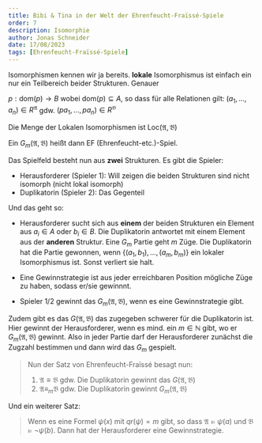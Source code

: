 ```yaml
---
title: Bibi & Tina in der Welt der Ehrenfeucht-Fraïssé-Spiele
order: 7
description: Isomorphie
author: Jonas Schneider
date: 17/08/2023
tags: [Ehrenfeucht-Fraïssé-Spiele]
---
```


Isomorphismen kennen wir ja bereits. **lokale** Isomorphismus ist einfach ein nur ein Teilbereich beider Strukturen. Genauer

$p: \text{dom}(p) \to B$ wobei $\text{dom}(p) \subseteq A$, so dass für alle Relationen gilt: $(a_1, ..., a_n) \in R^\mathfrak{A}$ gdw. $(pa_1, ..., pa_n) \in R^\mathfrak{B}$

Die Menge der Lokalen Isomorphismen ist $\text{Loc}(\mathfrak{A}, \mathfrak{B})$

Ein $G_m(\mathfrak{A}, \mathfrak{B})$ heißt dann EF (Ehrenfeucht-etc.)-Spiel.

Das Spielfeld besteht nun aus **zwei** Strukturen. Es gibt die Spieler: 

- Herausforderer (Spieler 1): Will zeigen die beiden Strukturen sind nicht isomorph (nicht lokal isomorph)
- Duplikatorin (Spieler 2): Das Gegenteil

Und das geht so:

- Herausforderer sucht sich aus **einem** der beiden Strukturen ein Element aus $a_i \in A$ oder $b_i \in B$. Die Duplikatorin antwortet mit einem
  Element aus der **anderen** Struktur. Eine $G_m$ Partie geht $m$ Züge. Die Duplikatorin hat die Partie gewonnen, wenn $\{(a_1, b_1), ..., (a_m, b_m)\}$
   ein lokaler Isomorphismus ist. Sonst verliert sie halt.

- Eine Gewinnstrategie ist aus jeder erreichbaren Position mögliche Züge zu haben, sodass er/sie gewinnnt.
- Spieler 1/2 gewinnt das $G_m(\mathfrak{A}, \mathfrak{B})$, wenn es eine Gewinnstrategie gibt.

Zudem gibt es das $G(\mathfrak{A}, \mathfrak{B})$ das zugegeben schwerer für die Duplikatorin ist. Hier gewinnt der Herausforderer, wenn es mind. ein
$m \in \mathbb{N}$ gibt, wo er $G_m(\mathfrak{A}, \mathfrak{B})$ gewinnt. Also in jeder Partie darf der Herausforderer zunächst die Zugzahl bestimmen
 und dann wird das $G_m$ gespielt.

> Nun der Satz von Ehrenfeucht-Fraïssé besagt nun: <br/>
> 1. $\mathfrak{A} \equiv \mathfrak{B}$ gdw. Die Duplikatorin gewinnt das $G(\mathfrak{A}, \mathfrak{B})$ <br/>
> 2. $\mathfrak{A} \equiv_m \mathfrak{B}$ gdw. Die Duplikatorin gewinnt $G_m(\mathfrak{A}, \mathfrak{B})$

Und ein weiterer Satz:

> Wenn es eine Formel $\psi(x)$ mit $qr(\psi) = m$ gibt, so dass $\mathfrak{A} \models \psi(a)$ und $\mathfrak{B} \models \lnot \psi(b)$. Dann hat
>  der Herausforderer eine Gewinnstrategie.
